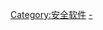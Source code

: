 {{noteTA
|T= zh-hans:Category:杀毒软件; zh-hant:Category:防毒軟體;
|G1= IT
}}

{{Catnav|頁面分類|人类社会|安全|電腦安全|安全软件}}

{{Catmore}}
{{Commonscat|Antivirus software}}

[[Category:安全软件|Category:安全软件]]
[[Category:计算机病毒|-]]
